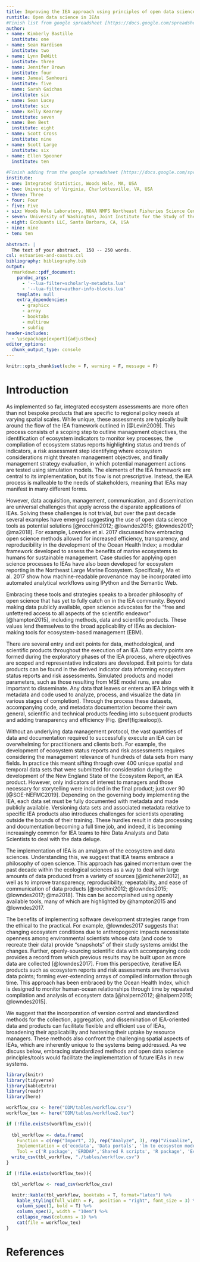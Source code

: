 ```yaml
---
title: Improving the IEA approach using principles of open data science
runtitle: Open data science in IEAs
#Finish list from google spreadsheet [https://docs.google.com/spreadsheets/d/1NO1_rLnXk3NYhwDPxaHtn6nEW_KFfgDYGK2qitXfSFI/edit#gid=0]
author: 
- name: Kimberly Bastille 
  institute: one
- name: Sean Hardison 
  institute: two
- name: Lynn DeWitt 
  institute: three
- name: Jennifer Brown 
  institute: four
- name: Jameal Samhouri 
  institute: five
- name: Sarah Gaichas 
  institute: six
- name: Sean Lucey 
  institute: six
- name: Kelly Kearney 
  institute: seven
- name: Ben Best 
  institute: eight
- name: Scott Cross 
  institute: nine
- name: Scott Large 
  institute: six
- name: Ellen Spooner 
  institute: ten
  
#Finish adding from the google spreadsheet [https://docs.google.com/spreadsheets/d/1NO1_rLnXk3NYhwDPxaHtn6nEW_KFfgDYGK2qitXfSFI/edit#gid: 
institute:
- one: Integrated Statistics, Woods Hole, MA, USA
- two: University of Virginia, Charlottesville, VA, USA
- three: Three
- four: Four 
- five: Five
- six: Woods Hole Laboratory, NOAA NMFS Northeast Fisheries Science Center, Woods Hole, MA, USA
- seven: University of Washington, Joint Institute for the Study of the Atmosphere and Ocean, Seattle, WA, USA
- eight: EcoQuants LLC, Santa Barbara, CA, USA
- nine: nine
- ten: ten
    
abstract: |
  The text of your abstract.  150 -- 250 words.
csl: estuaries-and-coasts.csl
bibliography: bibliography.bib
output:
  rmarkdown::pdf_document:
    pandoc_args: 
      - '--lua-filter=scholarly-metadata.lua'
      - '--lua-filter=author-info-blocks.lua'
    template: null
    extra_dependencies:
      - graphicx
      - array
      - booktabs
      - multirow
      - subfig
header-includes:
  - \usepackage[export]{adjustbox}
editor_options: 
  chunk_output_type: console
---
```


```r
knitr::opts_chunk$set(echo = F, warning = F, message = F)
```

# Introduction {#intro}
<!-- Grab text from google doc, NOTE: this is sample text grabbed to set up bibliography -->

As implemented so far, integrated ecosystem assessments are more often than not bespoke products that are specific to regional policy needs at varying spatial scales. While unique, these assessments are typically built around the flow of the IEA framework outlined in [@Levin2009]. This process consists of a scoping step to outline management objectives, the identification of ecosystem indicators to monitor key processes, the compilation of ecosystem status reports highlighting status and trends of indicators, a risk assessment step identifying where ecosystem considerations might threaten management objectives, and finally management strategy evaluation, in which potential management actions are tested using simulation models. The elements of the IEA framework are central to its implementation, but its flow is not prescriptive. Instead, the IEA process is malleable to the needs of stakeholders, meaning that IEAs may manifest in many different forms. 

However, data acquisition, management, communication, and dissemination are universal challenges that apply across the disparate applications of IEAs. Solving these challenges is not trivial, but over the past decade several examples have emerged suggesting the use of open data science tools as potential solutions [@rocchini2012; @lowndes2015; @lowndes2017; @ma2018]. For example, Lowndes et al. 2017 discussed how embracing open science methods allowed for increased efficiency, transparency, and reproducibility in the development of the Ocean Health Index; a modular framework developed to assess the benefits of marine ecosystems to humans for sustainable management. Case studies for applying open science processes to IEAs have also been developed for ecosystem reporting in the Northeast Large Marine Ecosystem. Specifically, Ma et al. 2017 show how machine-readable provenance may be incorporated into automated analytical workflows using IPython and the Semantic Web. 

Embracing these tools and strategies speaks to a broader philosophy of open science that has yet to fully catch on in the IEA community. Beyond making data publicly available, open science advocates for the “free and unfettered access to all aspects of the scientific endeavor” [@hampton2015], including methods, data and scientific products. These values lend themselves to the broad applicability of IEAs as decision-making tools for ecosystem-based management (EBM). 

There are several entry and exit points for data, methodological, and scientific products throughout the execution of an IEA. Data entry points are formed during the exploratory phases of the IEA process, where objectives are scoped and representative indicators are developed. Exit points for data products can be found in the derived indicator data informing ecosystem status reports and risk assessments. Simulated products and model parameters, such as those resulting from MSE model runs, are also important to disseminate. Any data that leaves or enters an IEA brings with it metadata and code used to analyze, process, and visualize the data (in various stages of completion). Through the process these datasets, accompanying code, and metadata documentation become their own general, scientific and technical products feeding into subsequent products and adding transparency and efficiency (Fig. \@ref(fig:iealoop)). 

Without an underlying data management protocol, the vast quantities of data and documentation required to successfully execute an IEA can be overwhelming for practitioners and clients both. For example, the development of ecosystem status reports and risk assessments requires considering the management relevance of hundreds of data sets from many fields. In practice this meant sifting through over 400 unique spatial and temporal data sets that were submitted for consideration during the development of the New England State of the Ecosystem Report, an IEA product. However, only indicators of interest to managers and those necessary for storytelling were included in the final product; just over 90 [@SOE-NEFMC2019].  Depending on the governing body implementing the IEA, each data set must be fully documented with metadata and made publicly available. Versioning data sets and associated metadata relative to specific IEA products also introduces challenges for scientists operating outside the bounds of their training. These hurdles result in data processing and documentation becoming a full time job, and indeed, it is becoming increasingly common for IEA teams to hire Data Analysts and Data Scientists to deal with the data deluge. 

\begin{figure}
  \centering
  \includegraphics[width=1.0\textwidth]{./images/products-loop.pdf}
  \caption{Products as part of the IEA loop according to audience: general, scientific and technical.}
\end{figure}

The implementation of IEA is an amalgam of the ecosystem and data sciences. Understanding this, we suggest that IEA teams embrace a philosophy of open science. This approach has gained momentum over the past decade within the ecological sciences as a way to deal with large amounts of data produced from a variety of sources [@michener2012], as well as to improve transparency, reproducibility, repeatability, and ease of communication of data products [@rocchini2012; @lowndes2015; @lowndes2017; @ma2018]. This can be accomplished using openly available tools, many of which are highlighted by @hampton2015 and @lowndes2017. 

The benefits of implementing software development strategies range from the ethical to the practical. For example, @lowndes2017 suggests that changing ecosystem conditions due to anthropogenic impacts necessitate openness among environmental scientists whose data (and code to recreate their data) provide “snapshots” of their study systems amidst the changes. Further, openly-sourcing scientific data with accompanying code provides a record from which previous results may be built upon as more data are collected [@lowndes2017]. From this perspective, iterative IEA products such as ecosystem reports and risk assessments are themselves data points; forming ever-extending arrays of compiled information through time. This approach has been embraced by the Ocean Health Index, which is designed to monitor human-ocean relationships through time by repeated compilation and analysis of ecosystem data [@halpern2012; @halpern2015; @lowndes2015]. 

We suggest that the incorporation of version control and standardized methods for the collection, aggregation, and dissemination of IEA-oriented data and products can facilitate flexible and efficient use of IEAs, broadening their applicability and hastening their uptake by resource managers. These methods also confront the challenging spatial aspects of IEAs, which are inherently unique to the systems being addressed. As we discuss below, embracing standardized methods and open data science principles/tools would facilitate the implementation of future IEAs in new systems.

<!---### Panel Figure and Table ####--->

```r
library(knitr)
library(tidyverse)
library(kableExtra)
library(readr)
library(here)

workflow_csv <- here("ODM/tables/workflow.csv")
workflow_tex <- here("ODM/tables/workflow2.tex")

if (!file.exists(workflow_csv)){
  
  tbl_workflow <- data.frame(
    Function = c(rep("Import", 2), rep("Analyze", 3), rep("Visualize", 3), rep("Communicate", 5)),
    Implementation = c('ecodata', 'Data portals', 'lm to ecosystem modelling','ecotrend', 'Ecosystem modelling', 'Standardized plotting', 'Web-based visuals', 'Simple plots', 'Report writing, article writing, methods documentation', 'Continuous integration', 'Versioning software', 'Collaborative package/document development and data sharing', 'Data portals'),
    Tool = c('R package', 'ERDDAP','Shared R scripts', 'R package', 'Ecopath with Ecosim', 'Shared R scripts','Shiny','Excel','Rmarkdown','Travis', 'Git', 'Github', 'ERDDAP'))
  write_csv(tbl_workflow, "./tables/workflow.csv")
}

if (!file.exists(workflow_tex)){

  tbl_workflow <- read_csv(workflow_csv)

  knitr::kable(tbl_workflow, booktabs = T, format="latex") %>%
    kable_styling(full_width = F,  position = "right", font_size = 3) %>%
    column_spec(1, bold = T) %>%
    column_spec(2, width = "10em") %>%
    collapse_rows(columns = 1) %>% 
    cat(file = workflow_tex)
}
```

<!--
workflow.tex:
- strip `table` begin/end lines:
  ```
  \begin{table}[H]
  ...
  \end{table}
  ```
sciloop.pdf:
- Google Slides, File > Download > svg -> sciloop.svg
- on Mac terminal: 
  ```bash
  brew cask install inkscape
  cd ~/github/ODSmanu/ODM/images
  inkscape -D -z --file="$PWD/sciloop.svg" --export-pdf="$PWD/sciloop.pdf" --export-latex
  ```
-->

\begin{figure}
  \centering
  \subfloat[Process]{           
    \includegraphics[width=0.50\textwidth,valign=t]{./images/sciloop.pdf}
    \label{fig:sciflow-loop}
    }
  \subfloat[Elements]{
    \adjustbox{valign=t}{
      \input{./tables/workflow}
      \label{tbl:sciflow-table}}}
  \caption{Scientific workflow.}
\end{figure}

# References
<div id="refs"></div>